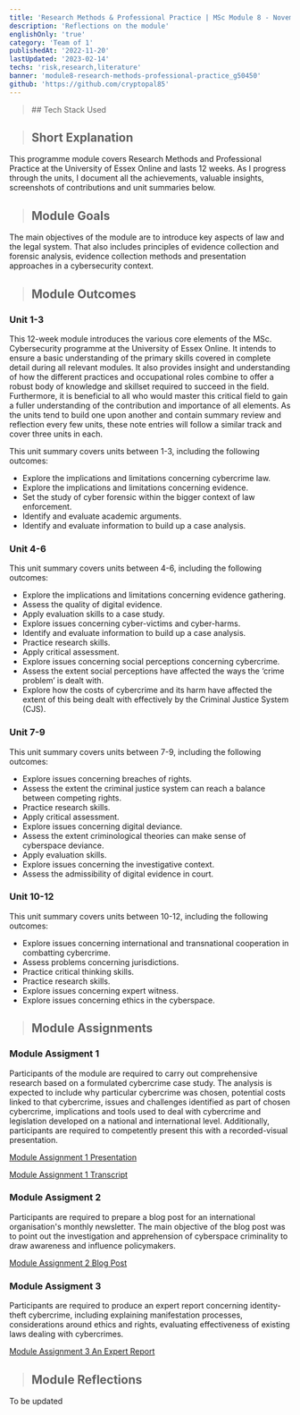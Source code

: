 ```yaml
---
title: 'Research Methods & Professional Practice | MSc Module 8 - November 2023'
description: 'Reflections on the module'
englishOnly: 'true'
category: 'Team of 1'
publishedAt: '2022-11-20'
lastUpdated: '2023-02-14'
techs: 'risk,research,literature'
banner: 'module8-research-methods-professional-practice_g50450'
github: 'https://github.com/cryptopal85'
---
```


<blockquote className='with-icons'>
  ## Tech Stack Used
  <div class='not-prose mt-2'>
    <TechIcons techs={['risk', 'research', 'literature']} />
  </div>
</blockquote>

> ## Short Explanation

This programme module covers Research Methods and Professional Practice at the University of Essex Online and lasts 12 weeks. As I progress through the units, I document all the achievements, valuable insights, screenshots of contributions and unit summaries below.

> ## Module Goals

The main objectives of the module are to introduce key aspects of law and the legal system. That also includes principles of evidence collection and forensic analysis, evidence collection methods and presentation approaches in a cybersecurity context.

> ## Module Outcomes

### Unit 1-3

This 12-week module introduces the various core elements of the MSc. Cybersecurity programme at the University of Essex Online. It intends to ensure a basic understanding of the primary skills covered in complete detail during all relevant modules. It also provides insight and understanding of how the different practices and occupational roles combine to offer a robust body of knowledge and skillset required to succeed in the field. Furthermore, it is beneficial to all who would master this critical field to gain a fuller understanding of the contribution and importance of all elements. As the units tend to build one upon another and contain summary review and reflection every few units, these note entries will follow a similar track and cover three units in each.

This unit summary covers units between 1-3, including the following outcomes:

- Explore the implications and limitations concerning cybercrime law.
- Explore the implications and limitations concerning evidence.
- Set the study of cyber forensic within the bigger context of law enforcement.
- Identify and evaluate academic arguments.
- Identify and evaluate information to build up a case analysis.

### Unit 4-6

This unit summary covers units between 4-6, including the following outcomes:

- Explore the implications and limitations concerning evidence gathering.
- Assess the quality of digital evidence.
- Apply evaluation skills to a case study.
- Explore issues concerning cyber-victims and cyber-harms.
- Identify and evaluate information to build up a case analysis.
- Practice research skills.
- Apply critical assessment.
- Explore issues concerning social perceptions concerning cybercrime.
- Assess the extent social perceptions have affected the ways the ‘crime problem’ is dealt with.
- Explore how the costs of cybercrime and its harm have affected the extent of this being dealt with effectively by the Criminal Justice System (CJS).

### Unit 7-9

This unit summary covers units between 7-9, including the following outcomes:

- Explore issues concerning breaches of rights.
- Assess the extent the criminal justice system can reach a balance between competing rights.
- Practice research skills.
- Apply critical assessment.
- Explore issues concerning digital deviance.
- Assess the extent criminological theories can make sense of cyberspace deviance.
- Apply evaluation skills.
- Explore issues concerning the investigative context.
- Assess the admissibility of digital evidence in court.

### Unit 10-12

This unit summary covers units between 10-12, including the following outcomes:

- Explore issues concerning international and transnational cooperation in combatting cybercrime.
- Assess problems concerning jurisdictions.
- Practice critical thinking skills.
- Practice research skills.
- Explore issues concerning expert witness.
- Explore issues concerning ethics in the cyberspace.

> ## Module Assignments

### Module Assigment 1

Participants of the module are required to carry out comprehensive research based on a formulated cybercrime case study. The analysis is expected to include why particular cybercrime was chosen, potential costs linked to that cybercrime, issues and challenges identified as part of chosen cybercrime, implications and tools used to deal with cybercrime and legislation developed on a national and international level. Additionally, participants are required to competently present this with a recorded-visual presentation.

[Module Assignment 1 Presentation](https://drive.google.com/file/d/1ce14nbSFOC0FbFzbqQq7f0E_aRNzYVeK/view?usp=share_link)

[Module Assignment 1 Transcript](https://drive.google.com/file/d/1X13Gp9vL1MTm8QdsXX_U5nl8CQgRT1aL/view?usp=share_link)

### Module Assigment 2

Participants are required to prepare a blog post for an international organisation's monthly newsletter. The main objective of the blog post was to point out the investigation and apprehension of cyberspace criminality to draw awareness and influence policymakers.

[Module Assignment 2 Blog Post](https://drive.google.com/file/d/1x3QlxRjayszGbRpkPEQMK779BGI-ORBA/view?usp=share_link)

### Module Assigment 3

Participants are required to produce an expert report concerning identity-theft cybercrime, including explaining manifestation processes, considerations around ethics and rights, evaluating effectiveness of existing laws dealing with cybercrimes.

[Module Assignment 3 An Expert Report](https://drive.google.com/file/d/1w9YVbZBTD4SPa8oscu1k8GkxROq0VYK0/view?usp=share_link)

> ## Module Reflections

To be updated